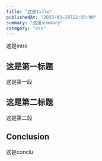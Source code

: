 ---
title: "这是title"
publishedAt: "2025-03-29T12:00:00"
summary: "这是summary"
category: "css"
---

这是intro

## 这是第一标题

这是第一段

## 这是第二标题

这是第二段

## Conclusion

这是conclu
